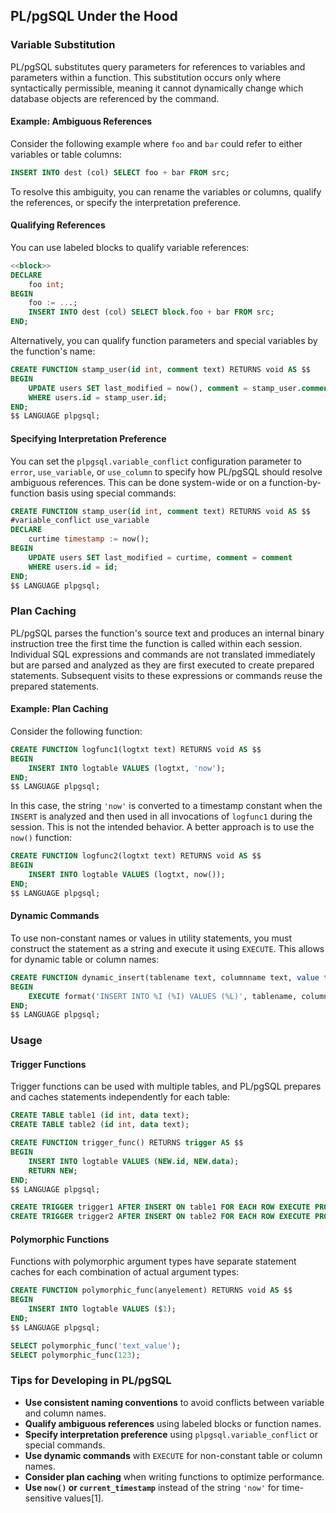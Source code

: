 ## PL/pgSQL Under the Hood

### Variable Substitution

PL/pgSQL substitutes query parameters for references to variables and parameters within a function. This substitution occurs only where syntactically permissible, meaning it cannot dynamically change which database objects are referenced by the command.

#### Example: Ambiguous References

Consider the following example where `foo` and `bar` could refer to either variables or table columns:

```sql
INSERT INTO dest (col) SELECT foo + bar FROM src;
```

To resolve this ambiguity, you can rename the variables or columns, qualify the references, or specify the interpretation preference.

#### Qualifying References

You can use labeled blocks to qualify variable references:

```sql
<<block>>
DECLARE
    foo int;
BEGIN
    foo := ...;
    INSERT INTO dest (col) SELECT block.foo + bar FROM src;
END;
```

Alternatively, you can qualify function parameters and special variables by the function's name:

```sql
CREATE FUNCTION stamp_user(id int, comment text) RETURNS void AS $$
BEGIN
    UPDATE users SET last_modified = now(), comment = stamp_user.comment
    WHERE users.id = stamp_user.id;
END;
$$ LANGUAGE plpgsql;
```

#### Specifying Interpretation Preference

You can set the `plpgsql.variable_conflict` configuration parameter to `error`, `use_variable`, or `use_column` to specify how PL/pgSQL should resolve ambiguous references. This can be done system-wide or on a function-by-function basis using special commands:

```sql
CREATE FUNCTION stamp_user(id int, comment text) RETURNS void AS $$
#variable_conflict use_variable
DECLARE
    curtime timestamp := now();
BEGIN
    UPDATE users SET last_modified = curtime, comment = comment
    WHERE users.id = id;
END;
$$ LANGUAGE plpgsql;
```

### Plan Caching

PL/pgSQL parses the function's source text and produces an internal binary instruction tree the first time the function is called within each session. Individual SQL expressions and commands are not translated immediately but are parsed and analyzed as they are first executed to create prepared statements. Subsequent visits to these expressions or commands reuse the prepared statements.

#### Example: Plan Caching

Consider the following function:

```sql
CREATE FUNCTION logfunc1(logtxt text) RETURNS void AS $$
BEGIN
    INSERT INTO logtable VALUES (logtxt, 'now');
END;
$$ LANGUAGE plpgsql;
```

In this case, the string `'now'` is converted to a timestamp constant when the `INSERT` is analyzed and then used in all invocations of `logfunc1` during the session. This is not the intended behavior. A better approach is to use the `now()` function:

```sql
CREATE FUNCTION logfunc2(logtxt text) RETURNS void AS $$
BEGIN
    INSERT INTO logtable VALUES (logtxt, now());
END;
$$ LANGUAGE plpgsql;
```

#### Dynamic Commands

To use non-constant names or values in utility statements, you must construct the statement as a string and execute it using `EXECUTE`. This allows for dynamic table or column names:

```sql
CREATE FUNCTION dynamic_insert(tablename text, columnname text, value text) RETURNS void AS $$
BEGIN
    EXECUTE format('INSERT INTO %I (%I) VALUES (%L)', tablename, columnname, value);
END;
$$ LANGUAGE plpgsql;
```

### Usage

#### Trigger Functions

Trigger functions can be used with multiple tables, and PL/pgSQL prepares and caches statements independently for each table:

```sql
CREATE TABLE table1 (id int, data text);
CREATE TABLE table2 (id int, data text);

CREATE FUNCTION trigger_func() RETURNS trigger AS $$
BEGIN
    INSERT INTO logtable VALUES (NEW.id, NEW.data);
    RETURN NEW;
END;
$$ LANGUAGE plpgsql;

CREATE TRIGGER trigger1 AFTER INSERT ON table1 FOR EACH ROW EXECUTE PROCEDURE trigger_func();
CREATE TRIGGER trigger2 AFTER INSERT ON table2 FOR EACH ROW EXECUTE PROCEDURE trigger_func();
```

#### Polymorphic Functions

Functions with polymorphic argument types have separate statement caches for each combination of actual argument types:

```sql
CREATE FUNCTION polymorphic_func(anyelement) RETURNS void AS $$
BEGIN
    INSERT INTO logtable VALUES ($1);
END;
$$ LANGUAGE plpgsql;

SELECT polymorphic_func('text_value');
SELECT polymorphic_func(123);
```

### Tips for Developing in PL/pgSQL

- **Use consistent naming conventions** to avoid conflicts between variable and column names.
- **Qualify ambiguous references** using labeled blocks or function names.
- **Specify interpretation preference** using `plpgsql.variable_conflict` or special commands.
- **Use dynamic commands** with `EXECUTE` for non-constant table or column names.
- **Consider plan caching** when writing functions to optimize performance.
- **Use `now()` or `current_timestamp`** instead of the string `'now'` for time-sensitive values[1].
